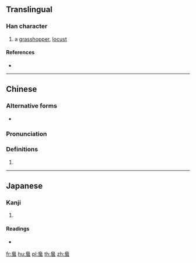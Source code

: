 {{character info/new}}
==Translingual==

===Han character===
{{Han char|rn=142|rad=虫|as=06|sn=12|four=27136|canj=HRLMI|ids=⿱𠂤虫}}

# a [[grasshopper]], [[locust]]

====References====
* {{Han ref|kx=1081.220|dkj=32994|dj=1549.180|hdz=42850.040|uh=86D7|ud=34519|bh=DBBD|bd=56253}}

----

==Chinese==
{{zh-forms}}

===Alternative forms===
* {{zh-l|䘀}}

===Pronunciation===
{{zh-pron
|m=fù
|c=fau6
|cat=n
}}

===Definitions===
{{zh-hanzi}}

# {{rfdef|lang=zh}}

----

==Japanese==

===Kanji===
{{ja-kanji|grade=|rs=虫06}}

# {{defn|lang=ja|sort=虫06}}

====Readings====
* {{ja-readings|on=[[ふう]] (hū), [[ぶ]] (bu)|kun=|nanori=}}

[[fr:蛗]]
[[hu:蛗]]
[[pl:蛗]]
[[th:蛗]]
[[zh:蛗]]